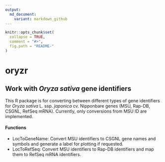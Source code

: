 ```yaml
---
output:
  md_document:
    variant: markdown_github
---
```


```r
knitr::opts_chunk$set(
  collapse = TRUE,
  comment = "#>",
  fig.path = "README-"
)
```


# oryzr

## Work with *Oryza sativa* gene identifiers

This R package is for converting between different types of gene identifiers for *Oryza sativa* L. ssp. *japonica* cv. Nipponbare genes (MSU, Rap-DB, CSGNL, RefSeq mRNA). Currently, only conversions from MSU ID are implemented.

#### Functions

* LocToGeneName: Convert MSU identifiers to CSGNL gene names and symbols and generate a label for plotting if requested.
* LocToRefSeq: Convert MSU identifiers to Rap-DB identifiers and map them to RefSeq mRNA identifiers.
